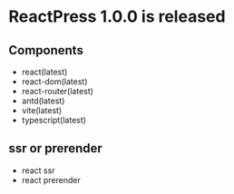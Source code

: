 # ReactPress 1.0.0 is released

## Components

- react(latest)
- react-dom(latest)
- react-router(latest)
- antd(latest)
- vite(latest)
- typescript(latest)


## ssr or prerender

- react ssr
- react prerender
